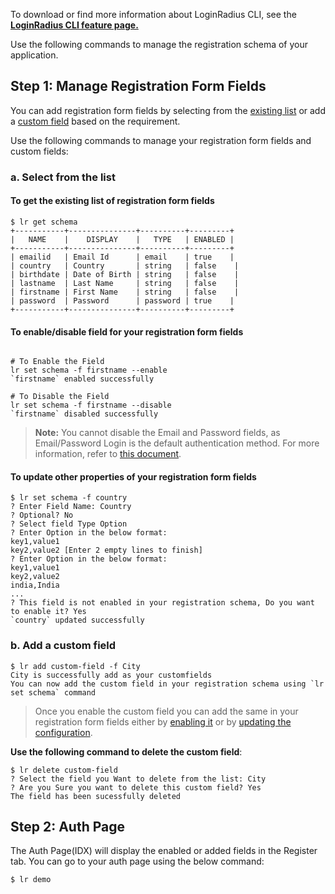 To download or find more information about LoginRadius CLI, see the **<a href="https://www.loginradius.com/open-source/cli/" target="_blank">LoginRadius CLI feature page.</a>**

Use the following commands to manage the registration schema of your application.

## Step 1: Manage Registration Form Fields

You can add registration form fields by selecting from the [existing list](#a-select-from-the-list) or add a [custom field](#b-add-a-custom-field) based on the requirement.

Use the following commands to manage your registration form fields and custom fields:

### a. Select from the list

#### To get the existing list of registration form fields

```shell
$ lr get schema
+-----------+---------------+----------+---------+
|   NAME    |    DISPLAY    |   TYPE   | ENABLED |
+-----------+---------------+----------+---------+
| emailid   | Email Id      | email    | true    |
| country   | Country       | string   | false    |
| birthdate | Date of Birth | string   | false    |
| lastname  | Last Name     | string   | false    |
| firstname | First Name    | string   | false    |
| password  | Password      | password | true    |
+-----------+---------------+----------+---------+
```

#### To enable/disable field for your registration form fields

```shell

# To Enable the Field
lr set schema -f firstname --enable
`firstname` enabled successfully

# To Disable the Field
lr set schema -f firstname --disable
`firstname` disabled successfully
```

> **Note:** You cannot disable the Email and Password fields, as Email/Password Login is the default authentication method. For more information, refer to <a href="https://www.loginradius.com/docs/developer/guide/emailpassword-login" target="_blank">this document</a>.

#### To update other properties of your registration form fields

```shell
$ lr set schema -f country
? Enter Field Name: Country
? Optional? No
? Select field Type Option
? Enter Option in the below format:
key1,value1
key2,value2 [Enter 2 empty lines to finish]
? Enter Option in the below format:
key1,value1
key2,value2
india,India
...
? This field is not enabled in your registration schema, Do you want to enable it? Yes
`country` updated successfully
```

### b. Add a custom field

```shell
$ lr add custom-field -f City
City is successfully add as your customfields
You can now add the custom field in your registration schema using `lr set schema` command
```

> Once you enable the custom field you can add the same in your registration form fields either by [enabling it](#to-enabledisable-field-for-your-registration-form-fields) or by [updating the configuration](#to-update-other-properties-of-your-registration-form-fields).


**Use the following command to delete the custom field**:

```shell
$ lr delete custom-field
? Select the field you Want to delete from the list: City
? Are you Sure you want to delete this custom field? Yes
The field has been sucessfully deleted
```

## Step 2: Auth Page

The Auth Page(IDX) will display the enabled or added fields in the Register tab. You can go to your auth page using the below command:

```shell
$ lr demo
```

